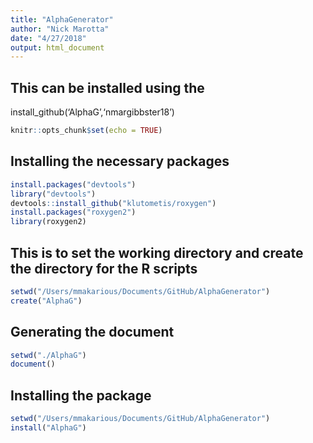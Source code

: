 ```yaml
---
title: "AlphaGenerator"
author: "Nick Marotta"
date: "4/27/2018"
output: html_document
---
```

## This can be installed using the 
install_github('AlphaG','nmargibbster18')

```r
knitr::opts_chunk$set(echo = TRUE)
```

## Installing the necessary packages 

```r
install.packages("devtools")
library("devtools")
devtools::install_github("klutometis/roxygen")
install.packages("roxygen2")
library(roxygen2)
```
## This is to set the working directory and create the directory for the R scripts
```r
setwd("/Users/mmakarious/Documents/GitHub/AlphaGenerator")
create("AlphaG")
```
## Generating the document
```r
setwd("./AlphaG")
document()
```

## Installing the package 
```r
setwd("/Users/mmakarious/Documents/GitHub/AlphaGenerator")
install("AlphaG")
```
